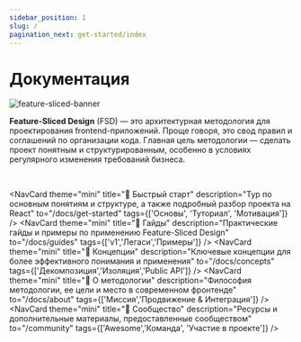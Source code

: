 ```yaml
---
sidebar_position: 1
slug: /
pagination_next: get-started/index
---
```


# Документация

![feature-sliced-banner](/img/banner.jpg)

**Feature-Sliced Design** (FSD) — это архитектурная методология для проектирования frontend-приложений. Проще говоря, это свод правил и соглашений по организации кода. Главная цель методологии — сделать проект понятным и структурированным, особенно в условиях регулярного изменения требований бизнеса.


<NavCard
    theme="primary"
    Icon="🍰"
    title="Новичок в FSD?" 
    description="Изучите основы и краткий обзор методологии"
    to="/docs/get-started/overview"
/>

<!-- TODO: move to features/doc-index -->

<br />

<NavCard
    theme="mini"
    title="🚀 Быстрый старт"
    description="Тур по основным понятиям и структуре, а также подробный разбор проекта на React"
    to="/docs/get-started"
    tags={['Основы', 'Туториал', 'Мотивация']}
/>
<NavCard
    theme="mini"
    title="🎯 Гайды"
    description="Практические гайды и примеры по применению Feature-Sliced Design"
    to="/docs/guides"
    tags={['v1','Легаси','Примеры']}
/>
<NavCard
    theme="mini"
    title="🧩 Концепции"
    description="Ключевые концепции для более эффективного понимания и применения"
    to="/docs/concepts"
    tags={['Декомпозиция','Изоляция','Public API']}
/>
<NavCard
    theme="mini"
    title="🍰 О методологии"
    description="Философия методологии, ее цели и место в современном фронтенде"
    to="/docs/about"
    tags={['Миссия','Продвижение & Интеграция']}
/>
<NavCard
    theme="mini"
    title="💫 Сообщество"
    description="Ресурсы и дополнительные материалы, предоставленные сообществом"
    to="/community"
    tags={['Awesome','Команда', 'Участие в проекте']}
/>
<NavCard
    theme="mini"
    title="🛠 Примеры"
    description="Примеры проектов, спроектированных по Feature-Sliced Design"
    to="/examples"
/>
